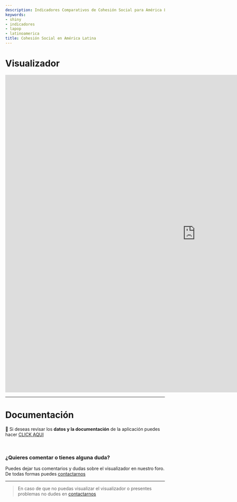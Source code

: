 ```yaml
---
description: Indicadores Comparativos de Cohesión Social para América Latina
keywords:
- shiny
- indicadores
- lapop
- latinoamerica
title: Cohesión Social en América Latina
---
```


<div class="heading">
<h1>Visualizador</h1>
</div>

<iframe scrolling="yes" frameborder="yes" src="https://juitsa.shinyapps.io/ocs-coes/" class="l-screen-inset shaded" style="
    width: 1200px;
    height: 1000px;
"></iframe>

---

<div class="heading">
<h1>Documentación</h1>
</div>

📌 Si deseas revisar los **datos y la documentación** de la aplicación puedes hacer <a class = "btn btn-template-main" href="../doc2/index.html" target="_blank"> CLICK AQUI  </a>

<br>

### ¿Quieres comentar o tienes alguna duda?

Puedes dejar tus comentarios y dudas sobre el visualizador en nuestro foro. De todas formas puedes [contactarnos](/contact/)

<div id="disqus_thread"></div>

---

> En caso de que no puedas visualizar el visualizador o presentes problemas no dudes en [contactarnos](/contact/)

